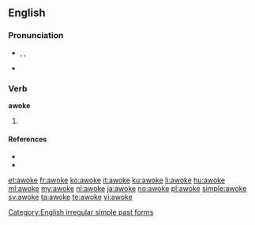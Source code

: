 ==English==

===Pronunciation===
* {{enPR|ə-wōk'}}, {{IPA|/əˈwəʊk/}}, {{X-SAMPA|/@"w@Uk/}}
* {{audio|En-us-awoke.ogg|Audio (US)}}
*: {{rhymes|əʊk}}

===Verb===
'''awoke'''

# {{en-simple past of|awake}}

====References====
* {{R:American Heritage 2000|awoke}}
* {{R:Dictionary.com|awoke}}

[[Category:English irregular simple past forms]]

[[et:awoke]]
[[fr:awoke]]
[[ko:awoke]]
[[it:awoke]]
[[ku:awoke]]
[[li:awoke]]
[[hu:awoke]]
[[ml:awoke]]
[[my:awoke]]
[[nl:awoke]]
[[ja:awoke]]
[[no:awoke]]
[[pl:awoke]]
[[simple:awoke]]
[[sv:awoke]]
[[ta:awoke]]
[[te:awoke]]
[[vi:awoke]]